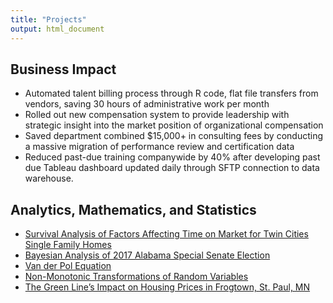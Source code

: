 ```yaml
---
title: "Projects"
output: html_document
---
```


## Business Impact

- Automated talent billing process through R code, flat file transfers from vendors, saving 30 hours of administrative work per month
- Rolled out new compensation system to provide leadership with strategic insight into the market position of organizational compensation
- Saved department combined $15,000+ in consulting fees by conducting a massive migration of performance review and certification data
- Reduced past-due training companywide by 40% after developing past due Tableau dashboard updated daily through SFTP connection to data warehouse. 


## Analytics, Mathematics, and Statistics

- [Survival Analysis of Factors Affecting Time on Market for Twin Cities Single Family Homes](Final_Draft_1.pdf){target="_blank"}
- [Bayesian Analysis of 2017 Alabama Special Senate Election](FinalReport.html){target="_blank"}
- [Van der Pol Equation](m312_project_handout.pdf){target="_blank"} 
- [Non-Monotonic Transformations of Random Variables](m354-presentation-project__3_.pdf){target="_blank"}
- [The Green Line’s Impact on Housing Prices in Frogtown, St. Paul, MN](stats_final_paper-_frogtown.pdf){target="_blank"}








